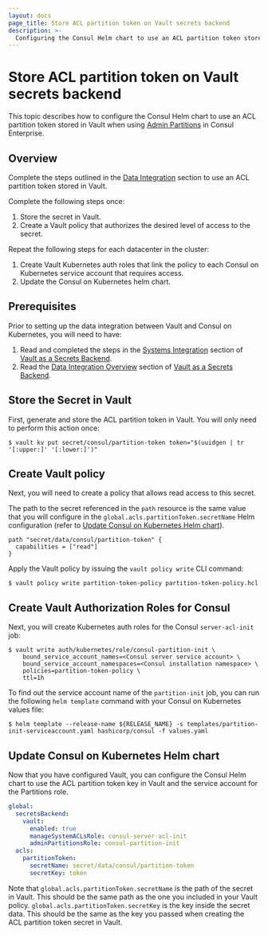 ```yaml
---
layout: docs
page_title: Store ACL partition token on Vault secrets backend
description: >-
  Configuring the Consul Helm chart to use an ACL partition token stored in Vault.
---
```


# Store ACL partition token on Vault secrets backend

This topic describes how to configure the Consul Helm chart to use an ACL partition token stored in Vault when using [Admin Partitions](/consul/docs/segment/admin-partition) in Consul Enterprise.

## Overview

Complete the steps outlined in the [Data Integration](/consul/docs/deploy/server/k8s/multi/vault/data-integration) section to use an ACL partition token stored in Vault.

Complete the following steps once:
  1. Store the secret in Vault.
  1. Create a Vault policy that authorizes the desired level of access to the secret.

Repeat the following steps for each datacenter in the cluster:
  1. Create Vault Kubernetes auth roles that link the policy to each Consul on Kubernetes service account that requires access.
  1. Update the Consul on Kubernetes helm chart.

## Prerequisites
Prior to setting up the data integration between Vault and Consul on Kubernetes, you will need to have:
1. Read and completed the steps in the [Systems Integration](/consul/docs/deploy/server/k8s/multi/vault/system-integration) section of [Vault as a Secrets Backend](/consul/docs/deploy/server/k8s/multi/vault).
2. Read the [Data Integration Overview](/consul/docs/deploy/server/k8s/multi/vault/data-integration) section of [Vault as a Secrets Backend](/consul/docs/deploy/server/k8s/multi/vault).

## Store the Secret in Vault

First, generate and store the ACL partition token in Vault. You will only need to perform this action once:

```shell-session
$ vault kv put secret/consul/partition-token token="$(uuidgen | tr '[:upper:]' '[:lower:]')"
```

## Create Vault policy

Next, you will need to create a policy that allows read access to this secret.

The path to the secret referenced in the `path` resource is the same value that you will configure in the  `global.acls.partitionToken.secretName` Helm configuration (refer to [Update Consul on Kubernetes Helm chart](#update-consul-on-kubernetes-helm-chart)).

<CodeBlockConfig filename="partition-token-policy.hcl">

```HCL
path "secret/data/consul/partition-token" {
  capabilities = ["read"]
}
```

</CodeBlockConfig>

Apply the Vault policy by issuing the `vault policy write` CLI command:

```shell-session
$ vault policy write partition-token-policy partition-token-policy.hcl
```

## Create Vault Authorization Roles for Consul

Next, you will create Kubernetes auth roles for the Consul `server-acl-init` job:

```shell-session
$ vault write auth/kubernetes/role/consul-partition-init \
    bound_service_account_names=<Consul server service account> \
    bound_service_account_namespaces=<Consul installation namespace> \
    policies=partition-token-policy \
    ttl=1h
```

To find out the service account name of the `partition-init` job,
you can run the following `helm template` command with your Consul on Kubernetes values file:

```shell-session
$ helm template --release-name ${RELEASE_NAME} -s templates/partition-init-serviceaccount.yaml hashicorp/consul -f values.yaml
```

## Update Consul on Kubernetes Helm chart

Now that you have configured Vault, you can configure the Consul Helm chart to
use the  ACL partition token key in Vault and the service account for the Partitions role.

<CodeBlockConfig filename="values.yaml">

```yaml
global:
  secretsBackend:
    vault:
      enabled: true
      manageSystemACLsRole: consul-server-acl-init
      adminPartitionsRole: consul-partition-init
  acls:
    partitionToken:
      secretName: secret/data/consul/partition-token
      secretKey: token
```

</CodeBlockConfig>

Note that `global.acls.partitionToken.secretName` is the path of the secret in Vault.
This should be the same path as the one you included in your Vault policy.
`global.acls.partitionToken.secretKey` is the key inside the secret data. This should be the same
as the key you passed when creating the  ACL partition token secret in Vault.
